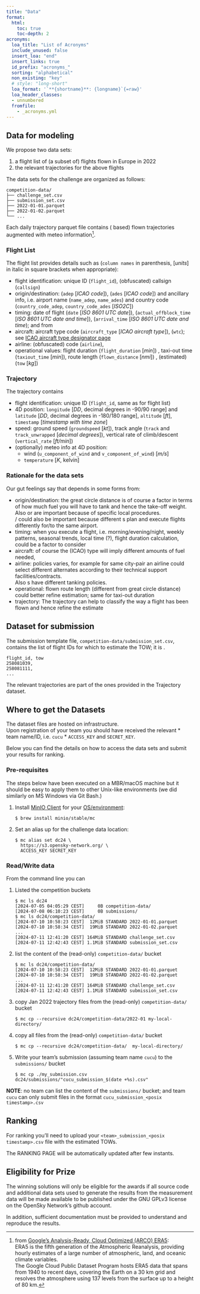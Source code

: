 ```yaml
---
title: "Data"
format:
  html: 
    toc: true
    toc-depth: 2
acronyms:
  loa_title: "List of Acronyms"
  include_unused: false
  insert_loa: "end"
  insert_links: true
  id_prefix: "acronyms_"
  sorting: "alphabetical"
  non_existing: "key"
  # style: "long-short"
  loa_format: '`**{shortname}**: {longname}`{=raw}'
  loa_header_classes:
  - unnumbered
  fromfile:
    - _acronyms.yml
---
```


## Data for modeling

We propose two data sets:

1. a flight list of (a subset of) flights flown in Europe in 2022
1. the relevant trajectories for the above flights

The data sets for the challenge are organized as follows:

```text
competition-data/
├── challenge_set.csv
├── submission_set.csv
├── 2022-01-01.parquet
├── 2022-01-02.parquet
└── ...
```

Each daily trajectory parquet file contains (\acr{ADS-B} based) flown trajectories
augmented with meteo information[^1].

[^1]: from [Google's Analysis-Ready, Cloud Optimized (ARCO) ERA5][google-era5]:  
ERA5 is the fifth generation of the [\acr{ECMWF}][ecmwf]
Atmospheric Reanalysis, providing hourly estimates of a large number of atmospheric, land, and oceanic climate variables.  
The Google Cloud Public Dataset Program hosts ERA5 data that spans from 1940 to recent days,
covering the Earth on a 30 km grid and resolves the atmosphere using 137 levels from
the surface up to a height of 80 km.

[google-era5]: <https://cloud.google.com/storage/docs/public-datasets/era5> "Google's ERA5"
[ecmwf]: <https://www.ecmwf.int/>



### Flight List
The flight list provides details such as (`column names` in parenthesis, [_units_]
in italic in square brackets when appropriate):

* flight identification: unique ID (`flight_id`), (obfuscated) callsign (`callsign`)
* origin/destination: \acr{ADEP} (`adep` [_ICAO code_]), \acr{ADES} (`ades` [_ICAO code_])
  and ancillary info, i.e. airport name (`name_adep`, `name_ades`) and country code 
  (`country_code_adep`, `country_code_ades` [_ISO2C_])
* timing: date of flight (`date` [_ISO 8601 UTC date_]),
  \acr{AOBT} (`actual_offblock_time` [_ISO 8601 UTC date and time_]),
  \acr{ARVT} (`arrival_time` [_ISO 8601 UTC date and time_);
  \acr{AOBT} and \acr{ARVT} from \acr{NM}
* aircraft: aircraft type code (`aircraft_type` [_ICAO aircraft type_]),
  \acr{WTC} (`wtc`); see [ICAO aircraft type designator page][act_type]
* airline: (obfuscated) \acr{AO} code (`airline`), 
* operational values: flight duration (`flight_duration` [_min_]) , 
  taxi-out time (`taxiout_time` [_min_]),
  route length (`flown_distance` [_nmi_]) , (estimated) \acr{TOW} (`tow` [_kg_]) 

[act_type]: <https://www.icao.int/publications/DOC8643/Pages/Search.aspx> "Aircraft type"

### Trajectory
The trajectory contains

* flight identification: unique ID (`flight_id`, same as for flight list)
* 4D position: `longitude` [_DD_, decimal degrees in -90/90 range] and
  `latitude` [_DD_, decimal degrees in -180/180 range],
  `altitude` [_ft_], `timestamp` [_timestamp with time zone_]
* speed: ground speed (`groundspeed` [_kt_]), 
  track angle (`track` and `track_unwrapped` [_decimal degrees_]),
  vertical rate of climb/descent (`vertical_rate` [_ft/min_])
* (optionally) meteo info at 4D position:
  - wind (`u_component_of_wind` and `v_component_of_wind`) [_m/s_]
  - `temperature` [$K$, kelvin]

### Rationale for the data sets

Our gut feelings say that \acr{ATOW} depends in some forms from:

* origin/destination: the great circle distance is of course a factor in terms of how much fuel
  you will have to tank and hence the take-off weight.  
  Also \acr{ADEP} or \acr{ADES} are important because of specific local procedures.  
  \acr{ADEP}/\acr{ADES} could also be important because different
  \acr{AO}s plan and execute flights differently for/to the same airport.
* timing: when you execute a flight, i.e. morning/evening/night, weekly patterns,
  seasonal trends, local time (?),
  flight duration calculation, could be a factor to consider
* aircraft: of course the (ICAO) type will imply different amounts of fuel needed,
* airline: policies varies, for example for same city-pair an airline could select different
  alternates according to their technical support facilities/contracts.  
  Also \acr{AO}s have different tanking policies.
* operational: flown route length (different from great circle distance) could better refine
  \acr{ATOW} estimation; same for taxi-out duration
* trajectory: The \acr{ADS-B} trajectory can help to classify the way a flight has been flown and
  hence refine the \acr{ATOW} estimate


## Dataset for submission

The submission template file, `competition-data/submission_set.csv`, contains
the list of flight IDs for which to estimate the TOW; it is .

  ```
  flight_id, tow
  258081039,
  258081111,
  ...
  ```
  
The relevant trajectories are part of the ones provided in the Trajectory
dataset.

## Where to get the Datasets
The dataset files are hosted on \acr{OSN} infrastructure.  
Upon registration of your team you should have received the relevant
  * team name/ID, i.e. `cucu`
  * `ACCESS_KEY` and `SECRET_KEY`.  

Below you can find the details on how to access the data sets and submit your
results for ranking.


### Pre-requisites
The steps below have been executed on a MBR/macOS machine but it should be easy
to apply them to other Unix-like environments (we did similarly on MS Windows via
Git Bash.)

1. Install [MinIO Client][mc] for your [OS/environment][install]:  
  
    ```
    $ brew install minio/stable/mc
    ```

1. Set an alias up for the challenge data location:
  
    ```
    $ mc alias set dc24 \
      https://s3.opensky-network.org/ \
      ACCESS_KEY SECRET_KEY
    ```

### Read/Write data
From the command line you can

1. Listed the competition buckets
  
    ```
    $ mc ls dc24
    [2024-07-05 04:05:29 CEST]     0B competition-data/
    [2024-07-08 06:10:23 CEST]     0B submissions/
    $ mc ls dc24/competition-data/
    [2024-07-10 10:58:23 CEST]  12MiB STANDARD 2022-01-01.parquet
    [2024-07-10 10:58:34 CEST]  19MiB STANDARD 2022-01-02.parquet
    ...
    [2024-07-11 12:41:20 CEST] 164MiB STANDARD challenge_set.csv
    [2024-07-11 12:42:43 CEST] 1.1MiB STANDARD submission_set.csv
    ```

1. list the content of the (read-only) `competition-data/` bucket
  
    ```
    $ mc ls dc24/competition-data/
    [2024-07-10 10:58:23 CEST]  12MiB STANDARD 2022-01-01.parquet
    [2024-07-10 10:58:34 CEST]  19MiB STANDARD 2022-01-02.parquet
    ...
    [2024-07-11 12:41:20 CEST] 164MiB STANDARD challenge_set.csv
    [2024-07-11 12:42:43 CEST] 1.1MiB STANDARD submission_set.csv
    ```

1. copy Jan 2022 trajectory files from the (read-only) `competition-data/` bucket
  
    ```
    $ mc cp --recursive dc24/competition-data/2022-01 my-local-directory/
    ```

1. copy all files from the (read-only) `competition-data/` bucket
  
    ```
    $ mc cp --recursive dc24/competition-data/  my-local-directory/
    ```

1. Write your team's submission (assuming team name `cucu`) to the
  `submissions/` bucket
  
    ```
    $ mc cp ./my_submission.csv  dc24/submissions/"cucu_submission_$(date +%s).csv"
    ```

**NOTE**: no team can list the content of the `submissions/` bucket; and team
`cucu`  can only submit files in the format `cucu_submission_<posix timestamp>.csv`

[mc]: <https://min.io/docs/minio/linux/reference/minio-mc.html#> "MinIO Client"
[install]: <https://min.io/docs/minio/linux/reference/minio-mc.html#install-mc> "mc install"

## Ranking
For ranking you'll need to upload your
`<team>_submission_<posix timestamp>.csv`  file with the estimated TOWs.

The RANKING PAGE will be automatically updated after few instants.

## Eligibility for Prize

The winning solutions will only be eligible for the awards if all source code
and additional data sets used to generate the results from the measurement data
will be made available to be published under the GNU GPLv3 license on the
OpenSky Network's github account.

In addition, sufficient documentation must be provided to understand and
reproduce the results.
